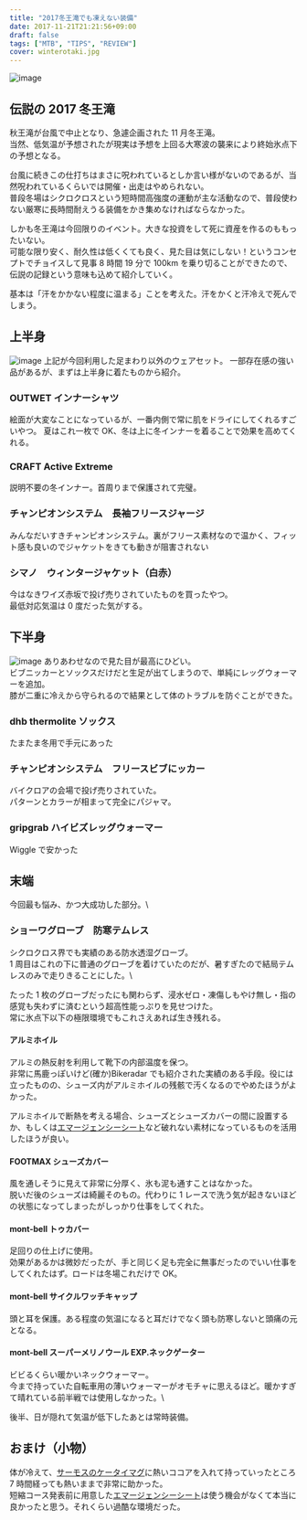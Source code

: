 ---
title: "2017冬王滝でも凍えない装備"
date: 2017-11-21T21:21:56+09:00
draft: false
tags: ["MTB", "TIPS", "REVIEW"]
cover: winterotaki.jpg
---

![image](winterotaki.jpg)

## 伝説の 2017 冬王滝

秋王滝が台風で中止となり、急遽企画された 11 月冬王滝。\
当然、低気温が予想されたが現実は予想を上回る大寒波の襲来により終始氷点下の予想となる。

台風に続きこの仕打ちはまさに呪われているとしか言い様がないのであるが、当然呪われているくらいでは開催・出走はやめられない。\
普段冬場はシクロクロスという短時間高強度の運動が主な活動なので、普段使わない厳寒に長時間耐えうる装備をかき集めなければならなかった。

しかも冬王滝は今回限りのイベント。大きな投資をして死に資産を作るのももったいない。\
可能な限り安く、耐久性は低くくても良く、見た目は気にしない！というコンセプトでチョイスして見事 8 時間 19 分で 100km を乗り切ることができたので、伝説の記録という意味も込めて紹介していく。

基本は「汗をかかない程度に温まる」ことを考えた。汗をかくと汗冷えで死んでしまう。

## 上半身

![image](wintermenu.jpg)
上記が今回利用した足まわり以外のウェアセット。
一部存在感の強い品があるが、まずは上半身に着たものから紹介。

### OUTWET インナーシャツ

<LinkBox isAmazonLink url="https://www.amazon.co.jp/dp/B01M6D0YFL/" />

絵面が大変なことになっているが、一番内側で常に肌をドライにしてくれるすごいやつ。
夏はこれ一枚で OK、冬は上に冬インナーを着ることで効果を高めてくれる。

### CRAFT Active Extreme

<LinkBox isAmazonLink url="https://www.amazon.co.jp/dp/B00DAF6AL0/" />

説明不要の冬インナー。首周りまで保護されて完璧。

### チャンピオンシステム　長袖フリースジャージ

みんなだいすきチャンピオンシステム。裏がフリース素材なので温かく、フィット感も良いのでジャケットをきても動きが阻害されない

### シマノ　ウィンタージャケット（白赤）

今はなきワイズ赤坂で投げ売りされていたものを買ったやつ。\
最低対応気温は 0 度だった気がする。

## 下半身

![image](legwarm.jpg)
ありあわせなので見た目が最高にひどい。\
ビブニッカーとソックスだけだと生足が出てしまうので、単純にレッグウォーマーを追加。\
膝が二重に冷えから守られるので結果として体のトラブルを防ぐことができた。

### dhb thermolite ソックス

<LinkBox url="https://www.wiggle.jp/dhb-flashlight-thermolite-%E3%82%BD%E3%83%83%E3%82%AF%E3%82%B9-1/" />

たまたま冬用で手元にあった

### チャンピオンシステム　フリースビブにッカー

バイクロアの会場で投げ売りされていた。\
パターンとカラーが相まって完全にパジャマ。

### gripgrab ハイビズレッグウォーマー

<LinkBox url="https://www.wiggle.jp/gripgrab-%E3%83%8F%E3%82%A4%E3%83%93%E3%82%BA%E3%83%AC%E3%83%83%E3%82%B0%E3%82%A6%E3%82%A9%E3%83%BC%E3%83%9E%E3%83%BC/" />

Wiggle で安かった

## 末端

今回最も悩み、かつ大成功した部分。\

### ショーワグローブ　防寒テムレス

<LinkBox isAmazonLink url="https://www.amazon.co.jp/dp/B007PLDRAC/" />

シクロクロス界でも実績のある防水透湿グローブ。\
1 周目はこれの下に普通のグローブを着けていたのだが、暑すぎたので結局テムレスのみで走りきることにした。\

たった 1 枚のグローブだったにも関わらず、浸水ゼロ・凍傷しもやけ無し・指の感覚も失わずに済むという超高性能っぷりを見せつけた。\
常に氷点下以下の極限環境でもこれさえあれば生き残れる。

#### アルミホイル

<LinkBox isAmazonLink url="https://www.amazon.co.jp/dp/B001UMZUTS/" />

アルミの熱反射を利用して靴下の内部温度を保つ。\
非常に馬鹿っぽいけど(確か)Bikeradar でも紹介された実績のある手段。役には立ったものの、シューズ内がアルミホイルの残骸で汚くなるのでやめたほうがよかった。

アルミホイルで断熱を考える場合、シューズとシューズカバーの間に設置するか、もしくは[エマージェンシーシート](http://amzn.to/2zVio7h)など破れない素材になっているものを活用したほうが良い。

#### FOOTMAX シューズカバー

<LinkBox isAmazonLink url="https://www.amazon.co.jp/dp/B00OUY1470/" />

風を通しそうに見えて非常に分厚く、氷も泥も通すことはなかった。\
脱いだ後のシューズは綺麗そのもの。代わりに 1 レースで洗う気が起きないほどの状態になってしまったがしっかり仕事をしてくれた。

#### mont-bell トゥカバー

<LinkBox isAmazonLink url="https://www.amazon.co.jp/dp/B00F68ECD2/" />

足回りの仕上げに使用。\
効果があるかは微妙だったが、手と同じく足も完全に無事だったのでいい仕事をしてくれたはず。ロードは冬場これだけで OK。

#### mont-bell サイクルワッチキャップ

<LinkBox isAmazonLink url="https://www.amazon.co.jp/dp/B001J2F2Z6/" />

頭と耳を保護。ある程度の気温になると耳だけでなく頭も防寒しないと頭痛の元となる。

#### mont-bell スーパーメリノウール EXP.ネックゲーター

<LinkBox isAmazonLink url="https://www.amazon.co.jp/dp/B00P0CYW02/" />

ビビるくらい暖かいネックウォーマー。\
今まで持っていた自転車用の薄いウォーマーがオモチャに思えるほど。暖かすぎて晴れている前半戦では使用しなかった。\

後半、日が隠れて気温が低下したあとは常時装備。

## おまけ（小物）

体が冷えて、[サーモスのケータイマグ](http://amzn.to/2zVigoj)に熱いココアを入れて持っていったところ 7 時間経っても熱いままで非常に助かった。\
短縮コース発表前に用意した[エマージェンシーシート](http://amzn.to/2zVio7h)は使う機会がなくて本当に良かったと思う。それくらい過酷な環境だった。
